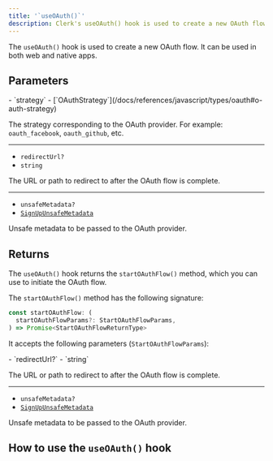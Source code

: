 ```yaml
---
title: '`useOAuth()`'
description: Clerk's useOAuth() hook is used to create a new OAuth flow.
---
```


The `useOAuth()` hook is used to create a new OAuth flow. It can be used in both web and native apps.

## Parameters

<Properties>
  - `strategy`
  - [`OAuthStrategy`](/docs/references/javascript/types/oauth#o-auth-strategy)

  The strategy corresponding to the OAuth provider. For example: `oauth_facebook`, `oauth_github`, etc.

  ---

  - `redirectUrl?`
  - `string`

  The URL or path to redirect to after the OAuth flow is complete.

  ---

  - `unsafeMetadata?`
  - [`SignUpUnsafeMetadata`](/docs/references/javascript/types/metadata#sign-up-unsafe-metadata)

  Unsafe metadata to be passed to the OAuth provider.
</Properties>

## Returns

The `useOAuth()` hook returns the `startOAuthFlow()` method, which you can use to initiate the OAuth flow.

The `startOAuthFlow()` method has the following signature:

```ts
const startOAuthFlow: (
  startOAuthFlowParams?: StartOAuthFlowParams,
) => Promise<StartOAuthFlowReturnType>
```

It accepts the following parameters (`StartOAuthFlowParams`):

<Properties>
  - `redirectUrl?`
  - `string`

  The URL or path to redirect to after the OAuth flow is complete.

  ---

  - `unsafeMetadata?`
  - [`SignUpUnsafeMetadata`](/docs/references/javascript/types/metadata#sign-up-unsafe-metadata)

  Unsafe metadata to be passed to the OAuth provider.
</Properties>

## How to use the `useOAuth()` hook

<Include src="_partials/expo/oauth-custom-flow" />
